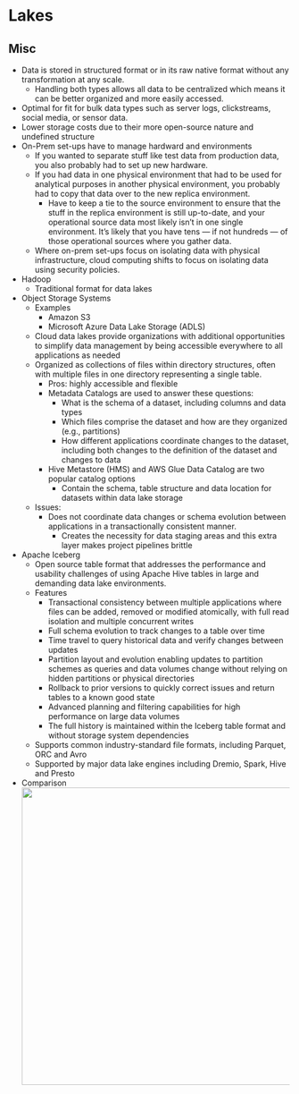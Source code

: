 # Lakes {#sec-db-lakes .unnumbered}

## Misc {#sec-db-lakes-misc .unnumbered}

-   Data is stored in structured format or in its raw native format without any transformation at any scale.
    -   Handling both types allows all data to be centralized which means it can be better organized and more easily accessed.
-   Optimal for fit for bulk data types such as server logs, clickstreams, social media, or sensor data.
-   Lower storage costs due to their more open-source nature and undefined structure
-   On-Prem set-ups have to manage hardward and environments
    -   If you wanted to separate stuff like test data from production data, you also probably had to set up new hardware.
    -   If you had data in one physical environment that had to be used for analytical purposes in another physical environment, you probably had to copy that data over to the new replica environment.
        -   Have to keep a tie to the source environment to ensure that the stuff in the replica environment is still up-to-date, and your operational source data most likely isn’t in one single environment. It’s likely that you have tens — if not hundreds — of those operational sources where you gather data.
    -   Where on-prem set-ups focus on isolating data with physical infrastructure, cloud computing shifts to focus on isolating data using security policies.
-   Hadoop
    -   Traditional format for data lakes
-   Object Storage Systems
    -   Examples
        -   Amazon S3
        -   Microsoft Azure Data Lake Storage (ADLS)
    -   Cloud data lakes provide organizations with additional opportunities to simplify data management by being accessible everywhere to all applications as needed
    -   Organized as collections of files within directory structures, often with multiple files in one directory representing a single table.
        -   Pros: highly accessible and flexible
        -   Metadata Catalogs are used to answer these questions:
            -   What is the schema of a dataset, including columns and data types
            -   Which files comprise the dataset and how are they organized (e.g., partitions)
            -   How different applications coordinate changes to the dataset, including both changes to the definition of the dataset and changes to data
        -   Hive Metastore (HMS) and AWS Glue Data Catalog are two popular catalog options
            -   Contain the schema, table structure and data location for datasets within data lake storage
    -   Issues:
        -   Does not coordinate data changes or schema evolution between applications in a transactionally consistent manner.
            -   Creates the necessity for data staging areas and this extra layer makes project pipelines brittle
-   Apache Iceberg
    -   Open source table format that addresses the performance and usability challenges of using Apache Hive tables in large and demanding data lake environments.
    -   Features
        -   Transactional consistency between multiple applications where files can be added, removed or modified atomically, with full read isolation and multiple concurrent writes
        -   Full schema evolution to track changes to a table over time
        -   Time travel to query historical data and verify changes between updates
        -   Partition layout and evolution enabling updates to partition schemes as queries and data volumes change without relying on hidden partitions or physical directories
        -   Rollback to prior versions to quickly correct issues and return tables to a known good state
        -   Advanced planning and filtering capabilities for high performance on large data volumes
        -   The full history is maintained within the Iceberg table format and without storage system dependencies
    -   Supports common industry-standard file formats, including Parquet, ORC and Avro
    -   Supported by major data lake engines including Dremio, Spark, Hive and Presto
-   Comparison\
    ![](./_resources/DB,_Engineering.resources/Screenshot%20(487).png){.lightbox width="532"}
